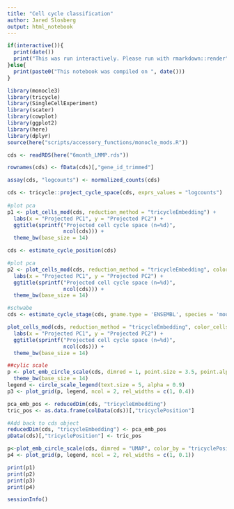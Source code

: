 ```yaml
---
title: "Cell cycle classification"
author: Jared Slosberg
output: html_notebook
---
```


```r

if(interactive()){
  print(date())
  print("This was run interactively. Please run with rmarkdown::render")
}else{
  print(paste0("This notebook was compiled on ", date()))
}
```


```r
library(monocle3)
library(tricycle)
library(SingleCellExperiment)
library(scater)
library(cowplot)
library(ggplot2)
library(here)
library(dplyr)
source(here("scripts/accessory_functions/monocle_mods.R"))
```


```r
cds <- readRDS(here("6month_LMMP.rds"))
```

```r
rownames(cds) <- fData(cds)[,"gene_id_trimmed"]

assay(cds, "logcounts") <- normalized_counts(cds)

cds <- tricycle::project_cycle_space(cds, exprs_values = "logcounts")
  
#plot pca
p1 <- plot_cells_mod(cds, reduction_method = "tricycleEmbedding") +
  labs(x = "Projected PC1", y = "Projected PC2") +
  ggtitle(sprintf("Projected cell cycle space (n=%d)",
                  ncol(cds))) + 
  theme_bw(base_size = 14)

cds <- estimate_cycle_position(cds)

#plot pca
p2 <- plot_cells_mod(cds, reduction_method = "tricycleEmbedding", color_cells_by = "tricyclePosition") +
  labs(x = "Projected PC1", y = "Projected PC2") +
  ggtitle(sprintf("Projected cell cycle space (n=%d)",
                  ncol(cds))) + 
  theme_bw(base_size = 14)

```

```r
#schwabe
cds <- estimate_cycle_stage(cds, gname.type = 'ENSEMBL', species = 'mouse', exprs_values = "logcounts")

plot_cells_mod(cds, reduction_method = "tricycleEmbedding", color_cells_by = "CCStage") +
  labs(x = "Projected PC1", y = "Projected PC2") +
  ggtitle(sprintf("Projected cell cycle space (n=%d)",
                  ncol(cds))) +
  theme_bw(base_size = 14)

##cylic scale
p <- plot_emb_circle_scale(cds, dimred = 1, point.size = 3.5, point.alpha = 0.9) +
  theme_bw(base_size = 14)
legend <- circle_scale_legend(text.size = 5, alpha = 0.9)
p3 <- plot_grid(p, legend, ncol = 2, rel_widths = c(1, 0.4))

pca_emb_pos <- reducedDim(cds, "tricycleEmbedding")
tric_pos <- as.data.frame(colData(cds))[,"tricyclePosition"]

#Add back to cds object
reducedDim(cds, "tricycleEmbedding") <- pca_emb_pos
pData(cds)[,"tricyclePosition"] <- tric_pos

p<-plot_emb_circle_scale(cds, dimred = "UMAP", color_by = "tricyclePosition")
p4 <- plot_grid(p, legend, ncol = 2, rel_widths = c(1, 0.1))
```

```r
print(p1)
print(p2)
print(p3)
print(p4)
```

```r
sessionInfo()
```

